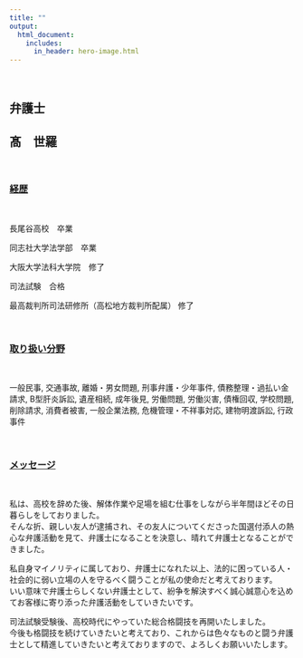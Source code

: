 ```yaml
---
title: ""
output:
  html_document:
    includes:
      in_header: hero-image.html
---
```



<!-- Google tag (gtag.js) -->
<head>
<script async src="https://www.googletagmanager.com/gtag/js?id=G-7WHKSS4NSD"></script>
<script>
  window.dataLayer = window.dataLayer || [];
  function gtag(){dataLayer.push(arguments);}
  gtag('js', new Date());

  gtag('config', 'G-7WHKSS4NSD');
</script>
</head> 
<!-- Google tag (gtag.js) -->

<br>

## 弁護士　

## 髙　世羅

<br>

### [経歴]{.ul}

<br>

長尾谷高校　卒業

同志社大学法学部　卒業

大阪大学法科大学院　修了

司法試験　合格

最高裁判所司法研修所（高松地方裁判所配属） 修了

<br>

### [取り扱い分野]{.ul}

<br>

一般民事, 交通事故, 離婚・男女問題, 刑事弁護・少年事件, 債務整理・過払い金請求, B型肝炎訴訟, 遺産相続, 成年後見, 労働問題, 労働災害, 債権回収, 学校問題, 削除請求, 消費者被害, 一般企業法務, 危機管理・不祥事対応, 建物明渡訴訟, 行政事件

<br>

### [メッセージ]{.ul}

<br>

私は、高校を辞めた後、解体作業や足場を組む仕事をしながら半年間ほどその日暮らしをしておりました。\
そんな折、親しい友人が逮捕され、その友人についてくださった国選付添人の熱心な弁護活動を見て、弁護士になることを決意し、晴れて弁護士となることができました。

私自身マイノリティに属しており、弁護士になれた以上、法的に困っている人・社会的に弱い立場の人を守るべく闘うことが私の使命だと考えております。\
いい意味で弁護士らしくない弁護士として、紛争を解決すべく誠心誠意心を込めてお客様に寄り添った弁護活動をしていきたいです。

司法試験受験後、高校時代にやっていた総合格闘技を再開いたしました。\
今後も格闘技を続けていきたいと考えており、これからは色々なものと闘う弁護士として精進していきたいと考えておりますので、よろしくお願いいたします。
